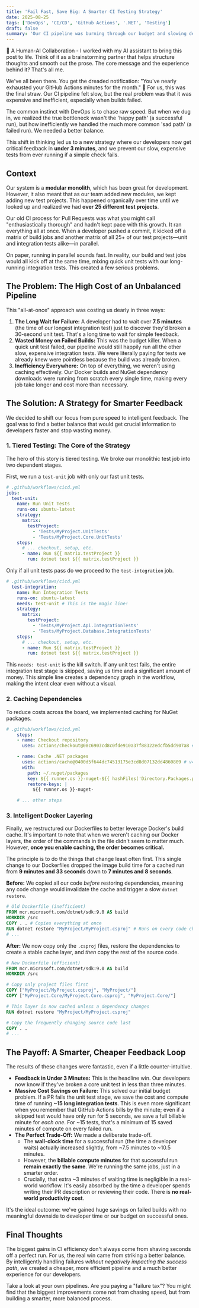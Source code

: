 ```yaml
---
title: 'Fail Fast, Save Big: A Smarter CI Testing Strategy'
date: 2025-08-25
tags: ['DevOps', 'CI/CD', 'GitHub Actions', '.NET', 'Testing']
draft: false
summary: 'Our CI pipeline was burning through our budget and slowing developers down. The fix wasn''t about chasing raw speed, but about finding a better balance by handling failures more intelligently. Here''s how we did it.'
---
```


🤝 A Human-AI Collaboration - I worked with my AI assistant to bring this post to life. Think of it as a brainstorming partner that helps structure thoughts and smooth out the prose. The core message and the experience behind it? That's all me.

We've all been there. You get the dreaded notification: "You've nearly exhausted your GitHub Actions minutes for the month." 😬 For us, this was the final straw. Our CI pipeline felt slow, but the real problem was that it was expensive and inefficient, especially when builds failed.

The common instinct with DevOps is to chase raw speed. But when we dug in, we realized the true bottleneck wasn't the 'happy path' (a successful run), but how inefficiently we handled the much more common 'sad path' (a failed run). We needed a better balance.

This shift in thinking led us to a new strategy where our developers now get critical feedback in **under 3 minutes**, and we prevent our slow, expensive tests from ever running if a simple check fails.

## Context

Our system is a **modular monolith**, which has been great for development. However, it also meant that as our team added new modules, we kept adding new test projects. This happened organically over time until we looked up and realized we had **over 25 different test projects**.

Our old CI process for Pull Requests was what you might call "enthusiastically thorough" and hadn't kept pace with this growth. It ran everything all at once. When a developer pushed a commit, it kicked off a matrix of build jobs and another matrix of all 25+ of our test projects—unit and integration tests alike—in parallel.

On paper, running in parallel sounds fast. In reality, our build and test jobs would all kick off at the same time, mixing quick unit tests with our long-running integration tests. This created a few serious problems.

## The Problem: The High Cost of an Unbalanced Pipeline

This "all-at-once" approach was costing us dearly in three ways:

1.  **The Long Wait for Failure:** A developer had to wait over **7.5 minutes** (the time of our longest integration test) just to discover they'd broken a 30-second unit test. That's a long time to wait for simple feedback.
2.  **Wasted Money on Failed Builds:** This was the budget killer. When a quick unit test failed, our pipeline would still happily run all the other slow, expensive integration tests. We were literally paying for tests we already knew were pointless because the build was already broken.
3.  **Inefficiency Everywhere:** On top of everything, we weren't using caching effectively. Our Docker builds and NuGet dependency downloads were running from scratch every single time, making every job take longer and cost more than necessary.

## The Solution: A Strategy for Smarter Feedback

We decided to shift our focus from pure speed to intelligent feedback. The goal was to find a better balance that would get crucial information to developers faster and stop wasting money.

### 1. Tiered Testing: The Core of the Strategy

The hero of this story is tiered testing. We broke our monolithic test job into two dependent stages.

First, we run a `test-unit` job with only our fast unit tests.

```yaml
# .github/workflows/cicd.yml
jobs:
  test-unit:
    name: Run Unit Tests
    runs-on: ubuntu-latest
    strategy:
      matrix:
        testProject:
          - 'Tests/MyProject.UnitTests'
          - 'Tests/MyProject.Core.UnitTests'
    steps:
      # ... checkout, setup, etc.
      - name: Run ${{ matrix.testProject }}
        run: dotnet test ${{ matrix.testProject }}
````

Only if all unit tests pass do we proceed to the `test-integration` job.

```yaml
# .github/workflows/cicd.yml
  test-integration:
    name: Run Integration Tests
    runs-on: ubuntu-latest
    needs: test-unit # This is the magic line!
    strategy:
      matrix:
        testProject:
          - 'Tests/MyProject.Api.IntegrationTests'
          - 'Tests/MyProject.Database.IntegrationTests'
    steps:
      # ... checkout, setup, etc.
      - name: Run ${{ matrix.testProject }}
        run: dotnet test ${{ matrix.testProject }}
```

This `needs: test-unit` is the kill switch. If any unit test fails, the entire integration test stage is skipped, saving us time and a significant amount of money. This simple line creates a dependency graph in the workflow, making the intent clear even without a visual.

### 2\. Caching Dependencies

To reduce costs across the board, we implemented caching for NuGet packages. 

```yaml
# .github/workflows/cicd.yml
    steps:
    - name: Checkout repository
      uses: actions/checkout@08c6903cd8c0fde910a37f88322edcfb5dd907a8 # v5.0.0

    - name: Cache .NET packages
      uses: actions/cache@0400d5f644dc74513175e3cd8d07132dd4860809 # v4.2.4
      with:
        path: ~/.nuget/packages
        key: ${{ runner.os }}-nuget-${{ hashFiles('Directory.Packages.props') }}
        restore-keys: |
          ${{ runner.os }}-nuget-

    # ... other steps
```

### 3\. Intelligent Docker Layering

Finally, we restructured our Dockerfiles to better leverage Docker's build cache. It's important to note that when we weren't caching our Docker layers, the order of the commands in the file didn't seem to matter much. However, **once you enable caching, the order becomes critical.**

The principle is to do the things that change least often first. This single change to our Dockerfiles dropped the image build time for a cached run from **9 minutes and 33 seconds** down to **7 minutes and 8 seconds**.

**Before:** We copied all our code *before* restoring dependencies, meaning any code change would invalidate the cache and trigger a slow `dotnet restore`.

```dockerfile
# Old Dockerfile (inefficient)
FROM mcr.microsoft.com/dotnet/sdk:9.0 AS build
WORKDIR /src
COPY . . # Copies everything at once
RUN dotnet restore "MyProject/MyProject.csproj" # Runs on every code change
# ...
```

**After:** We now copy only the `.csproj` files, restore the dependencies to create a stable cache layer, and *then* copy the rest of the source code.

```dockerfile
# New Dockerfile (efficient)
FROM mcr.microsoft.com/dotnet/sdk:9.0 AS build
WORKDIR /src

# Copy only project files first
COPY ["MyProject/MyProject.csproj", "MyProject/"]
COPY ["MyProject.Core/MyProject.Core.csproj", "MyProject.Core/"]

# This layer is now cached unless a dependency changes
RUN dotnet restore "MyProject/MyProject.csproj"

# Copy the frequently changing source code last
COPY . .
# ...
```

## The Payoff: A Smarter, Cheaper Feedback Loop

The results of these changes were fantastic, even if a little counter-intuitive.

  * **Feedback in Under 3 Minutes:** This is the headline win. Our developers now know if they've broken a core unit test in less than three minutes.
  * **Massive Cost Savings on Failure:** This solved our initial budget problem. If a PR fails the unit test stage, we save the cost and compute time of running **\~15 long integration tests**. This is even more significant when you remember that GitHub Actions bills by the minute; even if a skipped test would have only run for 5 seconds, we save a full billable minute for *each one*. For \~15 tests, that's a minimum of 15 saved minutes of compute on every failed run.
  * **The Perfect Trade-Off:** We made a deliberate trade-off.
      * The **wall-clock time** for a successful run (the time a developer waits) actually increased slightly, from \~7.5 minutes to \~10.5 minutes.
      * However, the **billable compute minutes** for that successful run **remain exactly the same**. We're running the same jobs, just in a smarter order.
      * Crucially, that extra \~3 minutes of waiting time is negligible in a real-world workflow. It's easily absorbed by the time a developer spends writing their PR description or reviewing their code. There is **no real-world productivity cost**.

It's the ideal outcome: we've gained huge savings on failed builds with no meaningful downside to developer time or our budget on successful ones.

## Final Thoughts

The biggest gains in CI efficiency don't always come from shaving seconds off a perfect run. For us, the real win came from striking a better balance. By intelligently handling failures *without negatively impacting the success path*, we created a cheaper, more efficient pipeline and a much better experience for our developers.

Take a look at your own pipelines. Are you paying a "failure tax"? You might find that the biggest improvements come not from chasing speed, but from building a smarter, more balanced process.